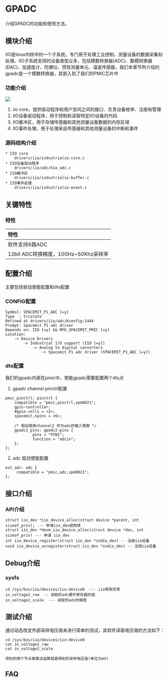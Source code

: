 # GPADC
介绍GPADC的功能和使用方法。

## 模块介绍
IIO是linux内核中的一个子系统，专门用于处理工业控制、测量设备的数据采集和处理。IIO子系统支持的设备类型众多，包括模数转换器(ADC)、数模转换器(DAC)、加速度计、陀螺仪、惯性测量单元、温度传感器，我们本章节所介绍的gpadc是一个模数转换器，其嵌入到了我们的PMIC芯片中

### 功能介绍
![](static/gpadc.png)  

1. iio core，提供驱动程序和用户空间之间的接口、负责设备枚举、注册和管理  
2. IIO设备驱动程序，用于控制和读取特定IIO设备的代码  
3. IIO缓冲区，用于存储传感器和其他测量设备数据的内存区域  
4. IIO事件处理，用于处理来自传感器和其他测量设备的中断和事件

### 源码结构介绍

```
* IIO core
    drivers/iio/industrialio-core.c  
* IIO设备驱动程序
    drivers/iio/adc/k1x_adc.c
* IIO缓冲区
    drivers/iio/industrialio-buffer.c
* IIO事件处理
    drivers/iio/industrialio-event.c
```
## 关键特性

### 特性
| 特性 |
| :-----|
| 软件支持6路ADC |
| 12bit ADC转换精度，100Hz~50Khz采样率 |

## 配置介绍
主要包括驱动使能配置和dts配置

### CONFIG配置

```
Symbol: SPACEMIT_P1_ADC [=y]
Type  : tristate
Defined at drivers/iio/adc/Kconfig:1444
Prompt: Spacemit P1 adc driver
Depends on: IIO [=y] && MFD_SPACEMIT_PMIC [=y]
Location:
	-> Device Drivers
		-> Industrial I/O support (IIO [=y])
			-> Analog to digital converters
				-> Spacemit P1 adc driver (SPACEMIT_P1_ADC [=y])   
```
### dts配置
我们的gpadc内嵌在pmic中，使能gpadc需要配置两个dts点

1. gpadc channel pinctrl配置
```
pmic_pinctrl: pinctrl {
    compatible = "pmic,pinctrl,spm8821";
    gpio-controller;
    #gpio-cells = <2>;
    spacemit,npins = <6>;

    /* 假如使用channel2 作为adc的输入管脚 */
    gpadc2_pins: gpadc2-pins {
            pins = "PIN2";
            function = "adcin";
    };
};
```

2. adc 驱动使能配置
```
ext_adc: adc {
     compatible = "pmic,adc,spm8821";
};

```

## 接口介绍

### API介绍
```
struct iio_dev *iio_device_alloc(struct device *parent, int sizeof_priv); --- 申请iio_dev结构体
struct iio_dev *devm_iio_device_alloc(struct device *dev, int sizeof_priv) --- 申请 iio_dev
int iio_device_register(struct iio_dev *indio_dev) -- 注册iio设备
void iio_device_unregister(struct iio_dev *indio_dev) -- 注销iio设备

```

## Debug介绍
### sysfs
```
cd /sys/bus/iio/devices/iio:device0  --- iio框架目录  
in_voltage2_raw  -- 读取的adc硬件寄存器的值  
in_voltage2_scale  --- 读取的adc的精度  
```
## 测试介绍
通过动态改变外部采样电压值来进行简单的测试，其软件读取电压值的方法如下：
```
cd /sys/bus/iio/devices/iio:device0
cat in_voltage2_raw
cat in_voltage2_scale

得到的两个节点做乘法运算就是得到的采样电压值(单位为mV)

```
## FAQ